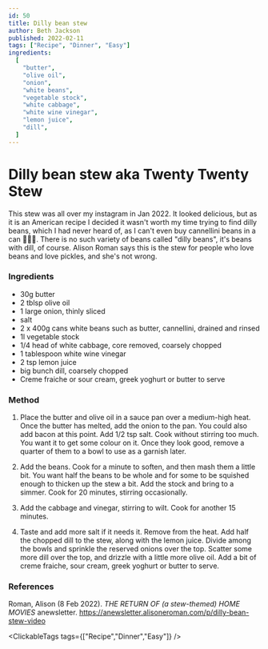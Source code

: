 ```yaml
---
id: 50
title: Dilly bean stew
author: Beth Jackson
published: 2022-02-11
tags: ["Recipe", "Dinner", "Easy"]
ingredients:
  [
    "butter",
    "olive oil",
    "onion",
    "white beans",
    "vegetable stock",
    "white cabbage",
    "white wine vinegar",
    "lemon juice",
    "dill",
  ]
---
```


# Dilly bean stew aka Twenty Twenty Stew

<BlogTextWrapper>

This stew was all over my instagram in Jan 2022. It looked delicious, but as it is an American recipe I decided it wasn't worth my time trying to find dilly beans, which I had never heard of, as I can't even buy cannellini beans in a can 🤦🏻‍♀️. There is no such variety of beans called "dilly beans", it's beans with dill, of course. Alison Roman says this is the stew for people who love beans and love pickles, and she's not wrong.

</BlogTextWrapper>

<BlogTextWrapper>

### Ingredients

- 30g butter
- 2 tblsp olive oil
- 1 large onion, thinly sliced
- salt
- 2 x 400g cans white beans such as butter, cannellini, drained and rinsed
- 1l vegetable stock
- 1/4 head of white cabbage, core removed, coarsely chopped
- 1 tablespoon white wine vinegar
- 2 tsp lemon juice
- big bunch dill, coarsely chopped
- Creme fraiche or sour cream, greek yoghurt or butter to serve

</BlogTextWrapper>

<BlogTextWrapper>

### Method

1. Place the butter and olive oil in a sauce pan over a medium-high heat. Once the butter has melted, add the onion to the pan. You could also add bacon at this point. Add 1/2 tsp salt. Cook without stirring too much. You want it to get some colour on it. Once they look good, remove a quarter of them to a bowl to use as a garnish later.

2. Add the beans. Cook for a minute to soften, and then mash them a little bit. You want half the beans to be whole and for some to be squished enough to thicken up the stew a bit. Add the stock and bring to a simmer. Cook for 20 minutes, stirring occasionally.

<Timer inputHours={0} inputMinutes={20} inputSeconds={0} />

3. Add the cabbage and vinegar, stirring to wilt. Cook for another 15 minutes.

<Timer inputHours={0} inputMinutes={15} inputSeconds={0} />

4. Taste and add more salt if it needs it. Remove from the heat. Add half the chopped dill to the stew, along with the lemon juice. Divide among the bowls and sprinkle the reserved onions over the top. Scatter some more dill over the top, and drizzle with a little more olive oil. Add a bit of creme fraiche, sour cream, greek yoghurt or butter to serve.

</BlogTextWrapper>

<BlogTextWrapper>

### References

Roman, Alison (8 Feb 2022). _THE RETURN OF (a stew-themed) HOME MOVIES_ anewsletter. https://anewsletter.alisoneroman.com/p/dilly-bean-stew-video

</BlogTextWrapper>

<ClickableTags tags={["Recipe","Dinner","Easy"]} />
